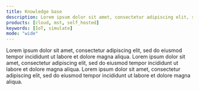 ```yaml
---
title: Knowledge base
description: Lorem ipsum dolor sit amet, consectetur adipiscing elit, sed do eiusmod tempor incididunt ut labore et dolore magna aliqua.
products: [cloud, mst, self_hosted]
keywords: [IoT, simulate]
mode: "wide"
---
```


<CardGroup cols={3}>
  <Card
    title="Cloud feature requests"
    icon="pen-to-square"
    href="/api-reference/timescaledb/hypertables/create_table"
  >
  Lorem ipsum dolor sit amet, consectetur adipiscing elit, sed do eiusmod tempor incididunt ut labore et dolore magna aliqua.
  </Card>
  <Card
    title="TimescaleDB and Postgres"
    icon="table-cells-row-unlock"
    href="/api-reference/pgai/vectorizer-api-reference"
  >
  Lorem ipsum dolor sit amet, consectetur adipiscing elit, sed do eiusmod tempor incididunt ut labore et dolore magna aliqua.
  </Card>
  <Card
      title="Managed services for TimescaleDB"
      icon="squirrel"
      href="/api-reference/pgai/vectorizer-api-reference"
  >
  Lorem ipsum dolor sit amet, consectetur adipiscing elit, sed do eiusmod tempor incididunt ut labore et dolore magna aliqua.
  </Card>
</CardGroup>
